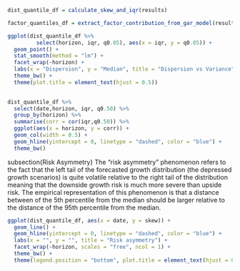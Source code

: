 
```r


dist_quantile_df = calculate_skew_and_iqr(results)

factor_quantiles_df = extract_factor_contribution_from_gar_model(results)


```



\subsection{Median - Variance correlation}


```r

ggplot(dist_quantile_df %>% 
         select(horizon, iqr, q0.05), aes(x = iqr, y = q0.05)) + 
  geom_point() + 
  stat_smooth(method = "lm") + 
  facet_wrap(~horizon) + 
  labs(x = "Dispersion", y = "Median", title = "Dispersion vs Variance") +
  theme_bw() + 
  theme(plot.title = element_text(hjust = 0.5))
    

```


```r

dist_quantile_df %>% 
  select(date,horizon, iqr, q0.50) %>%
  group_by(horizon) %>% 
  summarise(corr = cor(iqr,q0.50)) %>% 
  ggplot(aes(x = horizon, y = corr)) + 
  geom_col(width = 0.5) + 
  geom_hline(yintercept = 0, linetype = "dashed", color = "blue") + 
  theme_bw()

```

subsection{Risk Asymmetry}
The "risk asymmetry" phenomenon refers to the fact that the left tail of the forecasted growth distribution (the depressed growth scenarios) is quite volatile relative to the right
tail of the distribution meaning that the downside growth risk is much more
severe than upside risk. The empirical representation of this phenomenon is that a distance between
of the 5th percentile from the median should be larger relative to the distance of the 95th 
percentile from the median.


```r

ggplot(dist_quantile_df, aes(x = date, y = skew)) + 
  geom_line() + 
  geom_hline(yintercept = 0, linetype = "dashed", color = "blue") + 
  labs(x = "", y = "", title = "Risk asymmetry") + 
  facet_wrap(~horizon, scales = "free", ncol = 1) + 
  theme_bw() + 
  theme(legend.position = "bottom", plot.title = element_text(hjust = 0.5))

```


